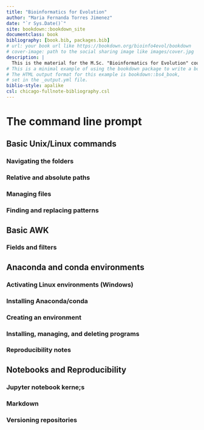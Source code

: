 --- 
title: "Bioinformatics for Evolution"
author: "Maria Fernanda Torres Jimenez"
date: "`r Sys.Date()`"
site: bookdown::bookdown_site
documentclass: book
bibliography: [book.bib, packages.bib]
# url: your book url like https://bookdown.org/bioinfo4evol/bookdown
# cover-image: path to the social sharing image like images/cover.jpg
description: |
  This is the material for the M.Sc. "Bioinformatics for Evolution" course at Vilnius University - 2023 Autumn. 
# This is a minimal example of using the bookdown package to write a book.
# The HTML output format for this example is bookdown::bs4_book,
# set in the _output.yml file.
biblio-style: apalike
csl: chicago-fullnote-bibliography.csl
---

# The command line prompt {#cmd}

## Basic Unix/Linux commands

### Navigating the folders

### Relative and absolute paths

### Managing files

### Finding and replacing patterns

## Basic AWK

### Fields and filters

## Anaconda and conda environments

### Activating Linux environments (Windows)

### Installing Anaconda/conda

### Creating an environment

### Installing, managing, and deleting programs

### Reproducibility notes

## Notebooks and Reproducibility

### Jupyter notebook kerne;s

### Markdown

### Versioning repositories

